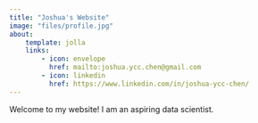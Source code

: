 ```yaml
---
title: "Joshua's Website"
image: "files/profile.jpg"
about:
    template: jolla
    links:
        - icon: envelope
          href: mailto:joshua.ycc.chen@gmail.com
        - icon: linkedin
          href: https://www.linkedin.com/in/joshua-ycc-chen/
---
```


Welcome to my website!
I am an aspiring data scientist.
